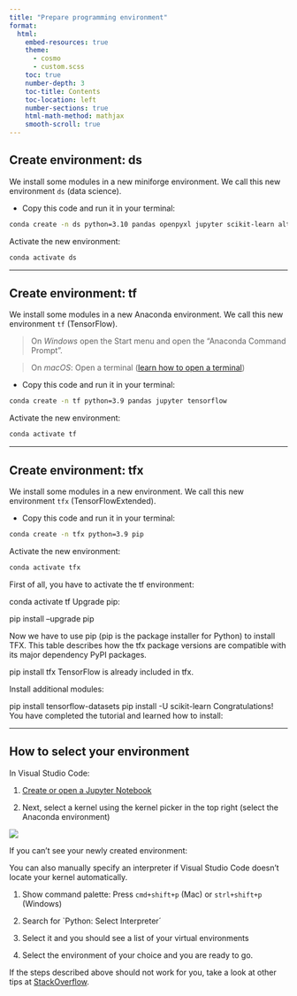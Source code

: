 ```yaml
---
title: "Prepare programming environment" 
format: 
  html: 
    embed-resources: true
    theme: 
      - cosmo 
      - custom.scss 
    toc: true 
    number-depth: 3  
    toc-title: Contents 
    toc-location: left 
    number-sections: true 
    html-math-method: mathjax 
    smooth-scroll: true 
---
```


## Create environment: ds


We install some modules in a new miniforge environment. We call this new environment `ds` (data science). 

- Copy this code and run it in your terminal: 


```bash
conda create -n ds python=3.10 pandas openpyxl jupyter scikit-learn altair vega_datasets matplotlib seaborn requests tweepy beautifulsoup4 streamlit sqlalchemy psycopg2 xgboost
```

Activate the new environment:

```bash
conda activate ds
```

---

## Create environment: tf

We install some modules in a new Anaconda environment. We call this new environment `tf` (TensorFlow). 

> On *Windows* open the Start menu and open the "Anaconda Command Prompt". 

> On *macOS*: Open a terminal ([learn how to open a terminal](https://support.apple.com/guide/terminal/open-or-quit-terminal-apd5265185d-f365-44cb-8b09-71a064a42125/mac)) 


- Copy this code and run it in your terminal: 


```bash
conda create -n tf python=3.9 pandas jupyter tensorflow
```

Activate the new environment:

```bash
conda activate tf
```

---


## Create environment: tfx

We install some modules in a new environment. We call this new environment `tfx` (TensorFlowExtended). 

- Copy this code and run it in your terminal: 


```bash
conda create -n tfx python=3.9 pip 
```

Activate the new environment:

```bash
conda activate tfx
```

First of all, you have to activate the tf environment:

conda activate tf
Upgrade pip:

pip install --upgrade pip

Now we have to use pip (pip is the package installer for Python) to install TFX. This table describes how the tfx package versions are compatible with its major dependency PyPI packages.

pip install tfx
TensorFlow is already included in tfx.

Install additional modules:

pip install tensorflow-datasets
pip install -U scikit-learn
Congratulations! You have completed the tutorial and learned how to install:

---

## How to select your environment

In Visual Studio Code:

1. [Create or open a Jupyter Notebook](https://code.visualstudio.com/docs/datascience/jupyter-notebooks#_create-or-open-a-jupyter-notebook)

1. Next, select a kernel using the kernel picker in the top right (select the Anaconda environment)

![](https://code.visualstudio.com/assets/docs/datascience/jupyter/native-kernel-picker.png)


If you can't see your newly created environment:

You can also manually specify an interpreter if Visual Studio Code doesn't locate your kernel automatically.

1. Show command palette: Press `cmd+shift+p` (Mac) or `strl+shift+p` (Windows)

1. Search for `Python: Select Interpreter´

1. Select it and you should see a list of your virtual environments

1. Select the environment of your choice and you are ready to go.



If the steps described above should not work for you, take a look at other tips at [StackOverflow](https://stackoverflow.com/questions/43351596/activating-anaconda-environment-in-vscode).